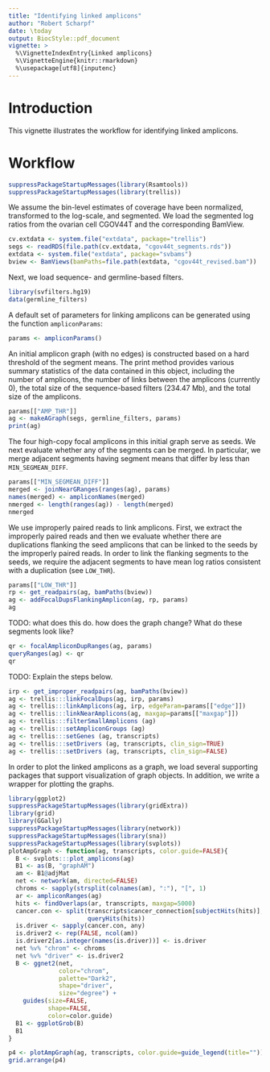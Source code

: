 ```yaml
---
title: "Identifying linked amplicons"
author: "Robert Scharpf"
date: \today
output: BiocStyle::pdf_document
vignette: >
  %\VignetteIndexEntry{Linked amplicons}
  %\VignetteEngine{knitr::rmarkdown}
  %\usepackage[utf8]{inputenc} 
---
```


# Introduction

This vignette illustrates the workflow for identifying linked amplicons.

# Workflow

```r
suppressPackageStartupMessages(library(Rsamtools))
suppressPackageStartupMessages(library(trellis))
```

We assume the bin-level estimates of coverage have been normalized, transformed
to the log-scale, and segmented. We load the segmented log ratios from the
ovarian cell CGOV44T and the corresponding BamView.

```r
cv.extdata <- system.file("extdata", package="trellis")
segs <- readRDS(file.path(cv.extdata, "cgov44t_segments.rds"))
extdata <- system.file("extdata", package="svbams")
bview <- BamViews(bamPaths=file.path(extdata, "cgov44t_revised.bam"))
```

Next, we load sequence- and germline-based filters.

```r
library(svfilters.hg19)
data(germline_filters)
```

A default set of parameters for linking amplicons can be generated using the function `ampliconParams`:

```r
params <- ampliconParams()
```

An initial amplicon graph (with no edges) is constructed based on a hard
threshold of the segment means. The print method provides various summary
statistics of the data contained in this object, including the number of
amplicons, the number of links between the amplicons (currently 0), the total
size of the sequence-based filters (234.47 Mb), and the total size of the
amplicons.

```r
params[["AMP_THR"]]
ag <- makeAGraph(segs, germline_filters, params)
print(ag)
```

The four high-copy focal amplicons in this initial graph serve as seeds. We next
evaluate whether any of the segments can be merged. In particular, we merge
adjacent segments having segment means that differ by less than
`MIN_SEGMEAN_DIFF`.

```r
params[["MIN_SEGMEAN_DIFF"]]
merged <- joinNearGRanges(ranges(ag), params)
names(merged) <- ampliconNames(merged)
nmerged <- length(ranges(ag)) - length(merged)
nmerged
```


We use improperly paired reads to link amplicons. First, we extract the
improperly paired reads and then we evaluate whether there are duplications
flanking the seed amplicons that can be linked to the seeds by the improperly
paired reads. In order to link the flanking segments to the seeds, we require
the adjacent segments to have mean log ratios consistent with a duplication
(see ```LOW_THR```).

```r
params[["LOW_THR"]]
rp <- get_readpairs(ag, bamPaths(bview))
ag <- addFocalDupsFlankingAmplicon(ag, rp, params)
ag
```

TODO: what does this do. how does the graph change? What do these segments look
like?

```r
qr <- focalAmpliconDupRanges(ag, params)
queryRanges(ag) <- qr
qr
```

TODO: Explain the steps below.

```r
irp <- get_improper_readpairs(ag, bamPaths(bview))
ag <- trellis:::linkFocalDups(ag, irp, params)
ag <- trellis:::linkAmplicons(ag, irp, edgeParam=params[["edge"]])
ag <- trellis:::linkNearAmplicons(ag, maxgap=params[["maxgap"]])
ag <- trellis:::filterSmallAmplicons (ag)
ag <- trellis:::setAmpliconGroups (ag)
ag <- trellis:::setGenes (ag, transcripts)
ag <- trellis:::setDrivers (ag, transcripts, clin_sign=TRUE)
ag <- trellis:::setDrivers (ag, transcripts, clin_sign=FALSE)
```

In order to plot the linked amplicons as a graph, we load several supporting
packages that support visualization of graph objects. In addition, we write a
wrapper for plotting the graphs.

```r
library(ggplot2)
suppressPackageStartupMessages(library(gridExtra))
library(grid)
library(GGally)
suppressPackageStartupMessages(library(network))
suppressPackageStartupMessages(library(sna))
suppressPackageStartupMessages(library(svplots))
plotAmpGraph <- function(ag, transcripts, color.guide=FALSE){
  B <- svplots:::plot_amplicons(ag)
  B1 <- as(B, "graphAM")
  am <- B1@adjMat
  net <- network(am, directed=FALSE)
  chroms <- sapply(strsplit(colnames(am), ":"), "[", 1)
  ar <- ampliconRanges(ag)
  hits <- findOverlaps(ar, transcripts, maxgap=5000)
  cancer.con <- split(transcripts$cancer_connection[subjectHits(hits)],
                      queryHits(hits))
  is.driver <- sapply(cancer.con, any)
  is.driver2 <- rep(FALSE, ncol(am))
  is.driver2[as.integer(names(is.driver))] <- is.driver
  net %v% "chrom" <- chroms
  net %v% "driver" <- is.driver2
  B <- ggnet2(net,
              color="chrom",
              palette="Dark2",
              shape="driver",
              size="degree") +
    guides(size=FALSE,
           shape=FALSE,
           color=color.guide)
  B1 <- ggplotGrob(B)
  B1
}
```


```r
p4 <- plotAmpGraph(ag, transcripts, color.guide=guide_legend(title=""))
grid.arrange(p4)
```
